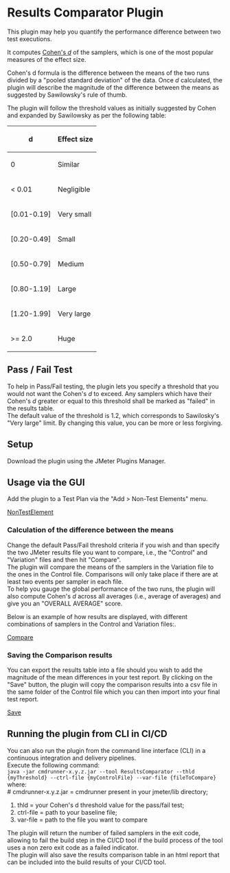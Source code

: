 = Results Comparator Plugin =
This plugin may help you quantify the performance difference between two test executions.

It computes [https://en.wikipedia.org/wiki/Effect_size#Cohen's_d Cohen's ''d''] of the samplers, which is one of the most popular measures of the effect size.

Cohen's d formula is the difference between the means of the two runs divided by a "pooled standard deviation" of the data.
Once ''d'' calculated, the plugin will describe the magnitude of the difference between the means as suggested by Sawilowsky's rule of thumb.

The plugin will follow the threshold values as initially suggested by Cohen and expanded by Sawilowsky as per the following table:

{| class="wikitable"
|-
! d !! Effect size
|-
| 0 || Similar
|-
| < 0.01 || Negligible
|-
| [0.01-0.19] || Very small
|-
| [0.20-0.49] || Small
|-
| [0.50-0.79] || Medium
|-
| [0.80-1.19] || Large
|-
| [1.20-1.99] || Very large
|-
| >= 2.0 || Huge
|}

== Pass / Fail Test ==
To help in Pass/Fail testing, the plugin lets you specify a threshold that you would not want the Cohen's ''d'' to exceed. Any samplers which have their Cohen's ''d'' greater or equal to this threshold shall be marked as "failed" in the results table.<br>
The default value of the threshold is 1.2, which corresponds to Sawilosky's "Very large" limit. By changing this value, you can be more or less forgiving.<br>

== Setup ==
Download the plugin using the JMeter Plugins Manager.<br>

== Usage via the GUI ==
Add the plugin to a Test Plan via the "Add > Non-Test Elements" menu.

[https://github.com/rbourga/jmeter-plugins-2/blob/main/tools/resultscomparator/src/site/img/wiki/rc_NonTestElement.PNG NonTestElement]

=== Calculation of the difference between the means  ===
Change the default Pass/Fail threshold criteria if you wish and than specify the two JMeter results file you want to compare, i.e., the "Control" and "Variation" files and then hit "Compare".<br>
The plugin will compare the means of the samplers in the Variation file to the ones in the Control file. Comparisons will only take place if there are at least two events per sampler in each file.<br>

To help you gauge the global performance of the two runs, the plugin will also compute Cohen's ''d'' across all averages (i.e., average of averages) and give you an "OVERALL AVERAGE" score.

Below is an example of how results are displayed, with different combinations of samplers in the Control and Variation files:.

[https://github.com/rbourga/jmeter-plugins-2/blob/main/tools/resultscomparator/src/site/img/wiki/rc_Compare.PNG Compare]

=== Saving the Comparison results ===
You can export the results table into a file should you wish to add the magnitude of the mean differences in your test report.
By clicking on the "Save" button, the plugin will copy the comparison results into a csv file in the same folder of the Control file which you can then import into your final test report.

[https://github.com/rbourga/jmeter-plugins-2/blob/main/tools/resultscomparator/src/site/img/wiki/rc_Save.PNG Save]

== Running the plugin from CLI in CI/CD ==
You can also run the plugin from the command line interface (CLI) in a continuous integration and delivery pipelines.<br>
Execute the following command:<br>
<code>java -jar cmdrunner-x.y.z.jar --tool ResultsComparator --thld {myThreshold} --ctrl-file {myControlFile} --var-file {fileToCompare}</code><br>
where:<br>
# cmdrunner-x.y.z.jar = cmdrunner present in your jmeter/lib directory;
# thld = your Cohen's d threshold value for the pass/fail test;
# ctrl-file = path to your baseline file;
# var-file = path to the file you want to compare

The plugin will return the number of failed samplers in the exit code, allowing to fail the build step in the CI/CD tool if the build process of the tool uses a non zero exit code as a failed indicator.<br>
The plugin will also save the results comparison table in an html report that can be included into the build results of your CI/CD tool.


